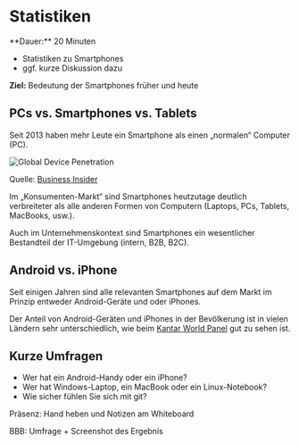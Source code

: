 
# Statistiken

<Callout>
  **Dauer:** 20 Minuten

  - Statistiken zu Smartphones
  - ggf. kurze Diskussion dazu

  **Ziel:** Bedeutung der Smartphones früher und heute
</Callout>

## PCs vs. Smartphones vs. Tablets

Seit 2013 haben mehr Leute ein Smartphone als einen 
„normalen“ Computer (PC).

![Global Device Penetration](/images/mobile/global_device_penetration.png)

Quelle: [Business Insider](http://www.businessinsider.com/smartphone-and-tablet-penetration-2013-10)

Im „Konsumenten-Markt“ sind Smartphones heutzutage deutlich 
verbreiteter als alle anderen Formen von Computern
(Laptops, PCs, Tablets, MacBooks, usw.). 

Auch im Unternehmenskontext sind Smartphones ein wesentlicher
Bestandteil der IT-Umgebung (intern, B2B, B2C).

## Android vs. iPhone

Seit einigen Jahren sind alle relevanten Smartphones auf 
dem Markt im Prinzip entweder Android-Geräte und oder iPhones.

Der Anteil von Android-Geräten und iPhones in der Bevölkerung
ist in vielen Ländern sehr unterschiedlich, wie beim
[Kantar World Panel](https://www.kantarworldpanel.com/global/smartphone-os-market-share/) gut zu sehen ist.

## Kurze Umfragen

- Wer hat ein Android-Handy oder ein iPhone?
- Wer hat Windows-Laptop, ein MacBook oder ein Linux-Notebook?
- Wie sicher fühlen Sie sich mit git? 

<Callout type="warning">
Präsenz: Hand heben und Notizen am Whiteboard

BBB: Umfrage + Screenshot des Ergebnis
</Callout>